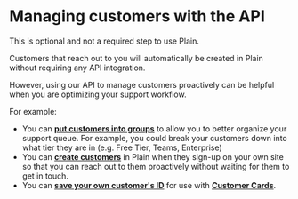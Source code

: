 
# Managing customers with the API

<Callout emoji="💅" type="info">
  This is optional and not a required step to use Plain.
</Callout>

Customers that reach out to you will automatically be created in Plain without requiring any API integration.

However, using our API to manage customers proactively can be helpful when you are optimizing your support workflow.

For example:

- You can [**put customers into groups**](/customers-api/customer-groups/) to allow you to better organize your support queue. For example, you could break your customers down into what tier they are in (e.g. Free Tier, Teams, Enterprise)
- You can [**create customers**](/customers-api/upsert/) in Plain when they sign-up on your own site so that you can reach out to them proactively without waiting for them to get in touch.
- You can [**save your own customer's ID**](/customers-api/upsert) for use with [**Customer Cards**](/customer-cards/).
